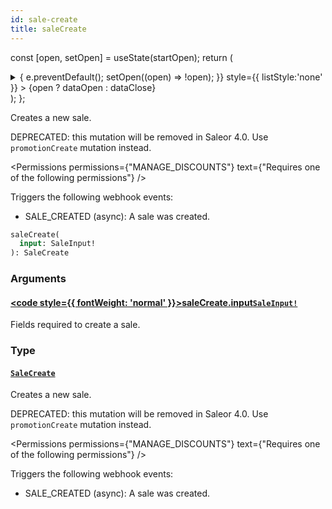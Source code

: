 ```yaml
---
id: sale-create
title: saleCreate
---
```






const [open, setOpen] = useState(startOpen);
return (
<details {...(open ? { open: true } : {})} className="details" style={{ border:'none', boxShadow:'none', background:'var(--ifm-background-color)' }}>
<summary
onClick={(e) => {
e.preventDefault();
setOpen((open) => !open);
}}
style={{ listStyle:'none' }} >
{open ? dataOpen : dataClose}
</summary>
{open && children}
</details>
);
};

Creates a new sale.

DEPRECATED: this mutation will be removed in Saleor 4.0. Use `promotionCreate` mutation instead.


<Permissions permissions={"MANAGE_DISCOUNTS"} text={"Requires one of the following permissions"} />


Triggers the following webhook events:

- SALE_CREATED (async): A sale was created.

```graphql
saleCreate(
  input: SaleInput!
): SaleCreate
```

### Arguments

#### [<code style={{ fontWeight: 'normal' }}>saleCreate.<b>input</b></code>](#)<Bullet />[`SaleInput!`](../../../api-reference/discounts/inputs/sale-input.mdx) <Badge class="badge badge--secondary" text="non-null"/> <Badge class="badge badge--secondary" text="input"/> <Badge class="badge badge--secondary" text="discounts"/>

Fields required to create a sale.

### Type

#### [`SaleCreate`](../../../api-reference/discounts/objects/sale-create.mdx) <Badge class="badge badge--secondary" text="object"/> <Badge class="badge badge--secondary" text="discounts"/>

Creates a new sale.

DEPRECATED: this mutation will be removed in Saleor 4.0. Use `promotionCreate` mutation instead.


<Permissions permissions={"MANAGE_DISCOUNTS"} text={"Requires one of the following permissions"} />


Triggers the following webhook events:

- SALE_CREATED (async): A sale was created.

